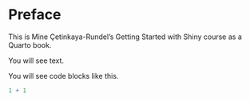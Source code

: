 # Preface {.unnumbered}

This is Mine Çetinkaya-Rundel's Getting Started with Shiny course as a Quarto book.

You will see text.

You will see code blocks like this.

```r
1 + 1
```

